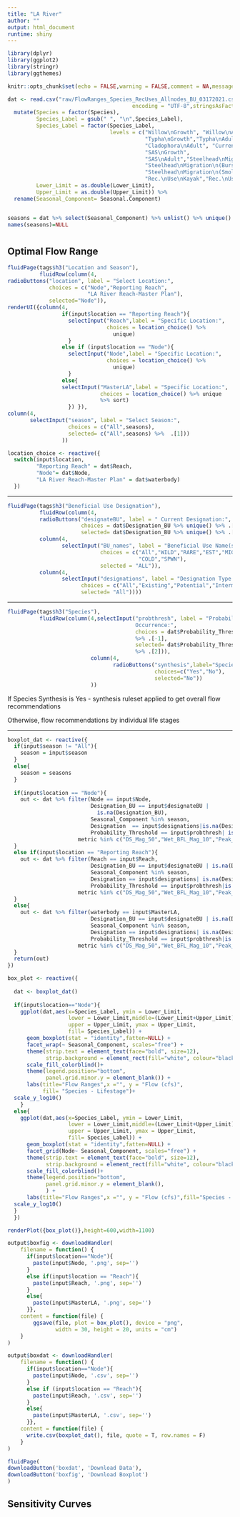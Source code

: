 ```yaml
---
title: "LA River"
author: ""
output: html_document
runtime: shiny
---
```


```r
library(dplyr)
library(ggplot2)
library(stringr)
library(ggthemes)

knitr::opts_chunk$set(echo = FALSE,warning = FALSE,comment = NA,message = FALSE)

dat <- read.csv("raw/FlowRanges_Species_RecUses_Allnodes_BU_03172021.csv",
                                       encoding = "UTF-8",stringsAsFactors = FALSE) %>% 
  mutate(Species = factor(Species),
         Species_Label = gsub(" ", "\n",Species_Label),
         Species_Label = factor(Species_Label,
                                levels = c("Willow\nGrowth", "Willow\nAdult",
                                           "Typha\nGrowth","Typha\nAdult",
                                           "Cladophora\nAdult", "Current\nFlow",
                                           "SAS\nGrowth",
                                           "SAS\nAdult","Steelhead\nMigration\n(Prolonged)",
                                           "Steelhead\nMigration\n(Burst)",
                                           "Steelhead\nMigration\n(Smolts)",
                                           "Rec.\nUse\nKayak","Rec.\nUse\nFishing")),
         Lower_Limit = as.double(Lower_Limit),
         Upper_Limit = as.double(Upper_Limit)) %>% 
  rename(Seasonal_Component= Seasonal.Component)


seasons = dat %>% select(Seasonal_Component) %>% unlist() %>% unique()
names(seasons)=NULL
```

#  {.tabset}

## Optimal Flow Range {.tabset}

```r
fluidPage(tags$h3("Location and Season"),
          fluidRow(column(4,
radioButtons("location", label = "Select Location:",
             choices = c("Node","Reporting Reach",
                         "LA River Reach-Master Plan"),
             selected="Node")),
renderUI({column(4,
                 if(input$location == "Reporting Reach"){
                   selectInput("Reach",label = "Specific Location:",
                               choices = location_choice() %>%
                                 unique)
                   }
                 else if (input$location == "Node"){
                   selectInput("Node",label = "Specific Location:",
                               choices = location_choice() %>%
                                 unique)
                   }
                 else{
                 selectInput("MasterLA",label = "Specific Location:",
                             choices = location_choice() %>% unique
                             %>% sort)
                   }) }), 
column(4,
       selectInput("season", label = "Select Season:",
                   choices = c("All",seasons),
                   selected= c("All",seasons) %>%  .[1]))
                 ))

location_choice <- reactive({
  switch(input$location,
         "Reporting Reach" = dat$Reach,
         "Node"= dat$Node,
         "LA River Reach-Master Plan" = dat$waterbody)
  })
```

------------------------------------------------------------------------

```r
fluidPage(tags$h3("Beneficial Use Designation"),
          fluidRow(column(4,
          radioButtons("designateBU", label = " Current Designation:",
                       choices = dat$Designation_BU %>% unique() %>% .[-1],
                       selected= dat$Designation_BU %>% unique() %>% .[2])),
          column(4,
                 selectInput("BU_names", label = "Beneficial Use Name(s):",
                             choices = c("All","WILD","RARE","EST","MIGR",
                                         "COLD","SPWN"),
                             selected = "ALL")),
          column(4,
                 selectInput("designations", label = "Designation Type:",
                       choices = c("All","Existing","Potential","Intermittent"),
                       selected= "All"))))
```

------------------------------------------------------------------------

```r
fluidPage(tags$h3("Species"),
          fluidRow(column(4,selectInput("probthresh", label = "Probability of
                                        Occurrence:",
                                        choices = dat$Probability_Threshold %>% unique()
                                        %>% .[-1],
                                        selected= dat$Probability_Threshold %>% unique()
                                        %>% .[2])),
                          column(4,
                                 radioButtons("synthesis",label="Species Synthesis:",
                                              choices=c("Yes","No"),
                                              selected="No"))
                          ))
```


If Species Synthesis is Yes - synthesis ruleset applied to get overall flow recommendations

Otherwise, flow recommendations by individual life stages


------------------------------------------------------------------------

```r
boxplot_dat <- reactive({
  if(input$season != "All"){
    season = input$season
  }
  else{
    season = seasons
  }
  
  if(input$location == "Node"){
    out <- dat %>% filter(Node == input$Node,
                          Designation_BU == input$designateBU |
                            is.na(Designation_BU),
                          Seasonal_Component %in% season,
                          Designation  == input$designations|is.na(Designation),
                          Probability_Threshold == input$probthresh| is.na(Probability_Threshold),
                      metric %in% c("DS_Mag_50","Wet_BFL_Mag_10","Peak_2 as lower, Peak_10 as upper")| is.na(metric))
  }
  else if(input$location == "Reporting Reach"){
    out <- dat %>% filter(Reach == input$Reach,
                          Designation_BU == input$designateBU | is.na(Designation_BU),
                          Seasonal_Component %in% season,
                          Designation == input$designations| is.na(Designation),
                          Probability_Threshold == input$probthresh|is.na(Probability_Threshold),
                      metric %in% c("DS_Mag_50","Wet_BFL_Mag_10","Peak_2 as lower, Peak_10 as upper")| is.na(metric)) 
  }
  else{
    out <- dat %>% filter(waterbody == input$MasterLA,
                          Designation_BU == input$designateBU | is.na(Designation_BU),
                          Seasonal_Component %in% season,
                          Designation == input$designations| is.na(Designation),
                          Probability_Threshold == input$probthresh|is.na(Probability_Threshold),
                      metric %in% c("DS_Mag_50","Wet_BFL_Mag_10","Peak_2 as lower, Peak_10 as upper")| is.na(metric))    
  }
  return(out)
})
```

```r
box_plot <- reactive({
  
  dat <- boxplot_dat()
  
  if(input$location=="Node"){  
    ggplot(dat,aes(x=Species_Label, ymin = Lower_Limit,
                   lower = Lower_Limit,middle=(Lower_Limit+Upper_Limit)/2,
                   upper = Upper_Limit, ymax = Upper_Limit,
                   fill= Species_Label)) +
      geom_boxplot(stat = "identity",fatten=NULL) +
      facet_wrap(~ Seasonal_Component, scales="free") +
      theme(strip.text = element_text(face="bold", size=12),
            strip.background = element_rect(fill="white", colour="black",size=1)) +
      scale_fill_colorblind()+
      theme(legend.position="bottom",
            panel.grid.minor.y = element_blank()) +
      labs(title="Flow Ranges",x ="", y = "Flow (cfs)",
           fill= "Species - Lifestage")+
  scale_y_log10()
    }
  else{
    ggplot(dat,aes(x=Species_Label, ymin = Lower_Limit,
                   lower = Lower_Limit,middle=(Lower_Limit+Upper_Limit)/2,
                   upper = Upper_Limit, ymax = Upper_Limit,
                   fill= Species_Label)) +
      geom_boxplot(stat = "identity",fatten=NULL) +
      facet_grid(Node~ Seasonal_Component, scales="free") +
      theme(strip.text = element_text(face="bold", size=12),
            strip.background = element_rect(fill="white", colour="black",size=1)) +
      scale_fill_colorblind()+
      theme(legend.position="bottom",
            panel.grid.minor.y = element_blank(),
            ) +
      labs(title="Flow Ranges",x ="", y = "Flow (cfs)",fill="Species - Lifestage")+
  scale_y_log10()   
  }
  })


```

```r
renderPlot({box_plot()},height=600,width=1100)

output$boxfig <- downloadHandler(
    filename = function() {
      if(input$location=="Node"){
        paste(input$Node, '.png', sep='') 
      }
      else if(input$location == "Reach"){
        paste(input$Reach, '.png', sep='') 
      }
      else{
        paste(input$MasterLA, '.png', sep='') 
      }},
    content = function(file) {
        ggsave(file, plot = box_plot(), device = "png",
               width = 30, height = 20, units = "cm")
    }
)

output$boxdat <- downloadHandler(
    filename = function() {
      if(input$location=="Node"){
        paste(input$Node, '.csv', sep='') 
      }
      else if (input$location == "Reach"){
        paste(input$Reach, '.csv', sep='') 
      }
      else{
        paste(input$MasterLA, '.csv', sep='')         
      }},
    content = function(file) {
      write.csv(boxplot_dat(), file, quote = T, row.names = F)
    }
)

```


```r
fluidPage(
downloadButton('boxdat', 'Download Data'),
downloadButton('boxfig', 'Download Boxplot')
)
```




## Sensitivity Curves
